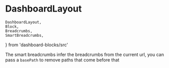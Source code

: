 # DashboardLayout

    DashboardLayout,
    Block,
    Breadcrumbs,
    SmartBreadcrumbs,
} from 'dashboard-blocks/src'

<Playground iframe={false}>
    <DashboardLayout p='20px'>
        <Breadcrumbs items={['User', 'Morse', 'Services']} />
    </DashboardLayout>
</Playground>

The smart breadcrumbs infer the breadcrumbs from the current url, you can pass a `basePath` to remove paths that come before that

<Playground iframe={false}>
    <DashboardLayout p='20px'>
        <SmartBreadcrumbs basePath='/docs' />
    </DashboardLayout>
</Playground>
